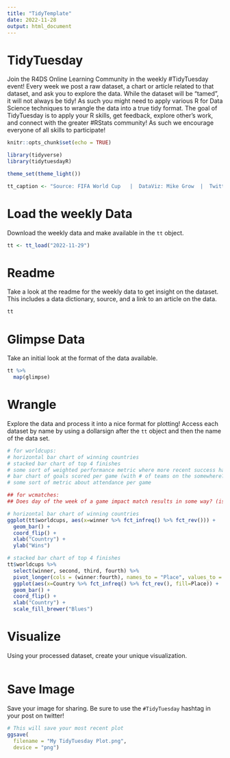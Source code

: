 ---
title: "TidyTemplate"
date: 2022-11-28
output: html_document
---

# TidyTuesday

Join the R4DS Online Learning Community in the weekly #TidyTuesday event!
Every week we post a raw dataset, a chart or article related to that dataset, and ask you to explore the data.
While the dataset will be “tamed”, it will not always be tidy! As such you might need to apply various R for Data Science techniques to wrangle the data into a true tidy format.
The goal of TidyTuesday is to apply your R skills, get feedback, explore other’s work, and connect with the greater #RStats community!
As such we encourage everyone of all skills to participate!

```{r setup, include=FALSE}

knitr::opts_chunk$set(echo = TRUE)

library(tidyverse)
library(tidytuesdayR)

theme_set(theme_light())

tt_caption <- "Source: FIFA World Cup   |  DataViz: Mike Grow  |  Twitter: @michaelgrow05  |  #TidyTuesday"

```

# Load the weekly Data

Download the weekly data and make available in the `tt` object.

```{r Load}

tt <- tt_load("2022-11-29")

```


# Readme

Take a look at the readme for the weekly data to get insight on the dataset.
This includes a data dictionary, source, and a link to an article on the data.

```{r Readme, eval = interactive()}

tt

```


# Glimpse Data

Take an initial look at the format of the data available.

```{r Glimpse}

tt %>% 
  map(glimpse)

```

# Wrangle

Explore the data and process it into a nice format for plotting! Access each dataset by name by using a dollarsign after the `tt` object and then the name of the data set.

```{r Wrangle}

# for worldcups:
# horizontal bar chart of winning countries
# stacked bar chart of top 4 finishes
# some sort of weighted performance metric where more recent success has more weight?
# bar chart of goals scored per game (with # of teams on the somewhere?)
# some sort of metric about attendance per game

## for wcmatches:
## Does day of the week of a game impact match results in some way? (is this at all interesting?)

```

```{r}
# horizontal bar chart of winning countries
ggplot(tt$worldcups, aes(x=winner %>% fct_infreq() %>% fct_rev())) + 
  geom_bar() + 
  coord_flip() +
  xlab("Country") +
  ylab("Wins")
```


```{r}
# stacked bar chart of top 4 finishes
tt$worldcups %>% 
  select(winner, second, third, fourth) %>%
  pivot_longer(cols = (winner:fourth), names_to = "Place", values_to = "Country") %>%
  ggplot(aes(x=Country %>% fct_infreq() %>% fct_rev(), fill=Place)) + 
  geom_bar() + 
  coord_flip() +
  xlab("Country") +
  scale_fill_brewer("Blues")
```


# Visualize

Using your processed dataset, create your unique visualization.

```{r Visualize}


  
```

# Save Image

Save your image for sharing. Be sure to use the `#TidyTuesday` hashtag in your post on twitter! 

```{r}

# This will save your most recent plot
ggsave(
  filename = "My TidyTuesday Plot.png",
  device = "png")

```
